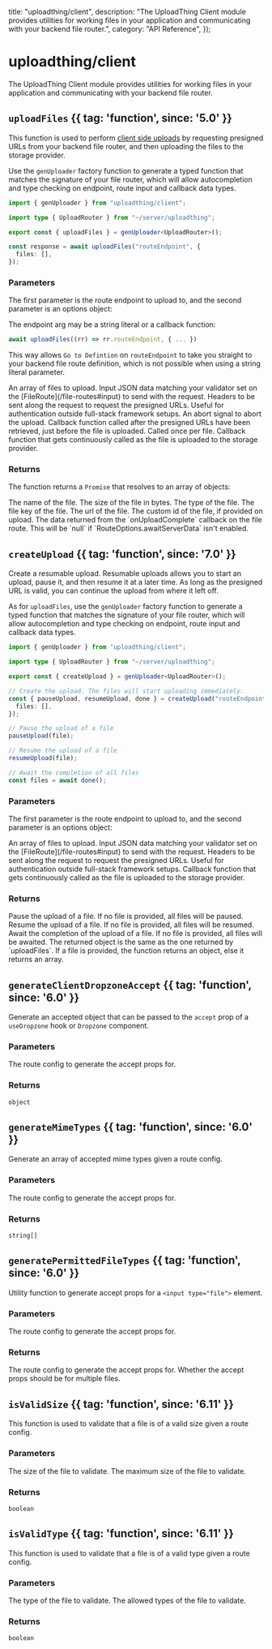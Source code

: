 
  title: "uploadthing/client",
  description:
    "The UploadThing Client module provides utilities for working files in your application and communicating with your backend file router.",
  category: "API Reference",
});

# uploadthing/client

The UploadThing Client module provides utilities for working files in your
application and communicating with your backend file router.

## `uploadFiles` {{ tag: 'function', since: '5.0' }}

This function is used to perform
[client side uploads](/uploading-files#client-side-uploads) by requesting
presigned URLs from your backend file router, and then uploading the files to
the storage provider.

Use the `genUploader` factory function to generate a typed function that matches
the signature of your file router, which will allow autocompletion and type
checking on endpoint, route input and callback data types.

```ts
import { genUploader } from "uploadthing/client";

import type { UploadRouter } from "~/server/uploadthing";

export const { uploadFiles } = genUploader<UploadRouter>();

const response = await uploadFiles("routeEndpoint", {
  files: [],
});
```

### Parameters

The first parameter is the route endpoint to upload to, and the second parameter
is an options object:

<Note>
  The endpoint arg may be a string literal or a callback function:

```ts
await uploadFiles((rr) => rr.routeEndpoint, { ... })
```

This way allows `Go to Defintion` on `routeEndpoint` to take you straight to
your backend file route definition, which is not possible when using a string
literal parameter.

</Note>

<Properties>
  <Property name="files" type="File[]" required since="5.0">
    An array of files to upload.
  </Property>
  <Property name="input" type="TInput" since="5.0"> 
    Input JSON data matching your validator set on the [FileRoute](/file-routes#input)
    to send with the request.
  </Property>
  <Property name="headers" type="HeadersInit | () => HeadersInit" since="5.1">
    Headers to be sent along the request to request the presigned URLs. Useful
    for authentication outside full-stack framework setups.
  </Property>
  <Property name="signal" type="AbortSignal" since="6.7">
    An abort signal to abort the upload.
  </Property>
  <Property name="onUploadBegin" type="({ file: string }) => void" since="5.4">
    Callback function called after the presigned URLs have been retrieved, just before 
    the file is uploaded. Called once per file.
  </Property>
  <Property
    name="onUploadProgress"
    type="({ file, progress }) => void"
    since="6.4"
  >
    Callback function that gets continuously called as the file is uploaded to the storage provider.
  </Property>

</Properties>

### Returns

The function returns a `Promise` that resolves to an array of objects:

<Properties>
  <Property name="name" type="string">
    The name of the file.
  </Property>
  <Property name="size" type="number">
    The size of the file in bytes.
  </Property>
  <Property name="type" type="string">
    The type of the file.
  </Property>
  <Property name="key" type="string | null">
    The file key of the file.
  </Property>
  <Property name="url" type="string">
    The url of the file.
  </Property>
  <Property name="customId" type="string | null">
    The custom id of the file, if provided on upload.
  </Property>
  <Property name="serverData" type="Generic">
    The data returned from the `onUploadComplete` callback on the file route.
    This will be `null` if `RouteOptions.awaitServerData` isn't enabled.
  </Property>
</Properties>

## `createUpload` {{ tag: 'function', since: '7.0' }}

Create a resumable upload. Resumable uploads allows you to start an upload,
pause it, and then resume it at a later time. As long as the presigned URL is
valid, you can continue the upload from where it left off.

As for `uploadFiles`, use the `genUploader` factory function to generate a typed
function that matches the signature of your file router, which will allow
autocompletion and type checking on endpoint, route input and callback data
types.

```ts
import { genUploader } from "uploadthing/client";

import type { UploadRouter } from "~/server/uploadthing";

export const { createUpload } = genUploader<UploadRouter>();

// Create the upload. The files will start uploading immediately.
const { pauseUpload, resumeUpload, done } = createUpload("routeEndpoint", {
  files: [],
});

// Pause the upload of a file
pauseUpload(file);

// Resume the upload of a file
resumeUpload(file);

// Await the completion of all files
const files = await done();
```

### Parameters

The first parameter is the route endpoint to upload to, and the second parameter
is an options object:

<Properties>
  <Property name="files" type="File[]" required since="7.0">
    An array of files to upload.
  </Property>
  <Property name="input" type="TInput" since="7.0">
    Input JSON data matching your validator set on the
    [FileRoute](/file-routes#input) to send with the request.
  </Property>
  <Property name="headers" type="HeadersInit | () => HeadersInit" since="7.0">
    Headers to be sent along the request to request the presigned URLs. Useful
    for authentication outside full-stack framework setups.
  </Property>
  <Property name="onUploadProgress" type="(progress) => void" since="7.0">
    Callback function that gets continuously called as the file is uploaded to
    the storage provider.
  </Property>
</Properties>

### Returns

<Properties>
  <Property name="pauseUpload" type="(file?: File) => void" since="7.0">
    Pause the upload of a file. If no file is provided, all files will be
    paused.
  </Property>
  <Property name="resumeUpload" type="(file?: File) => void" since="7.0">
    Resume the upload of a file. If no file is provided, all files will be
    resumed.
  </Property>
  <Property
    name="done"
    type="(file?: File) => Promise<MaybeArray<UploadedFileResponse>>"
    since="7.0"
  >
    Await the completion of the upload of a file. If no file is provided, all
    files will be awaited. The returned object is the same as the one returned
    by `uploadFiles`. If a file is provided, the function returns an object,
    else it returns an array.
  </Property>
</Properties>

## `generateClientDropzoneAccept` {{ tag: 'function', since: '6.0' }}

Generate an accepted object that can be passed to the `accept` prop of a
`useDropzone` hook or `Dropzone` component.

### Parameters

<Properties>
  <Property name="fileTypes" type="string[]" required>
    The route config to generate the accept props for.
  </Property>
</Properties>

### Returns

`object`

## `generateMimeTypes` {{ tag: 'function', since: '6.0' }}

Generate an array of accepted mime types given a route config.

### Parameters

<Properties>
  <Property name="config" type="ExpandedRouteConfig" required>
    The route config to generate the accept props for.
  </Property>
</Properties>

### Returns

`string[]`

## `generatePermittedFileTypes` {{ tag: 'function', since: '6.0' }}

Utility function to generate accept props for a `<input type="file">` element.

### Parameters

<Properties>
  <Property name="config" type="ExpandedRouteConfig" required>
    The route config to generate the accept props for.
  </Property>
</Properties>

### Returns

<Properties>
  <Property name="fileTypes" type="string[]">
    The route config to generate the accept props for.
  </Property>
  <Property name="multiple" type="boolean">
    Whether the accept props should be for multiple files.
  </Property>
</Properties>

## `isValidSize` {{ tag: 'function', since: '6.11' }}

This function is used to validate that a file is of a valid size given a route
config.

### Parameters

<Properties>
  <Property name="file" type="File" required>
    The size of the file to validate.
  </Property>
  <Property name="maxSize" type="number" required>
    The maximum size of the file to validate.
  </Property>
</Properties>

### Returns

`boolean`

## `isValidType` {{ tag: 'function', since: '6.11' }}

This function is used to validate that a file is of a valid type given a route
config.

### Parameters

<Properties>
  <Property name="file" type="File" required>
    The type of the file to validate.
  </Property>
  <Property name="allowedTypes" type="string[]" required>
    The allowed types of the file to validate.
  </Property>
</Properties>

### Returns

`boolean`
